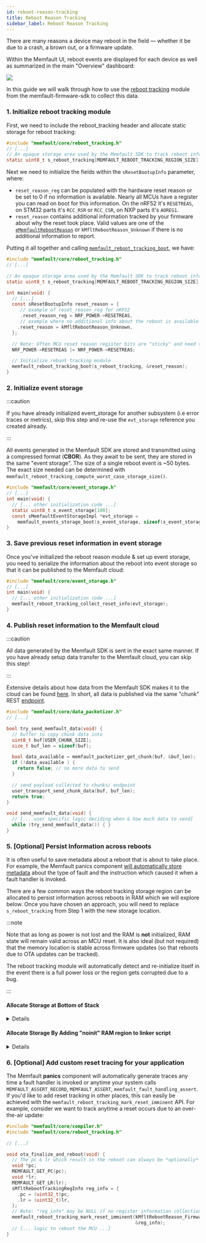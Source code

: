 ```yaml
---
id: reboot-reason-tracking
title: Reboot Reason Tracking
sidebar_label: Reboot Reason Tracking
---
```


There are many reasons a device may reboot in the field — whether it be due to a
crash, a brown out, or a firmware update.

Within the Memfault UI, reboot events are displayed for each device as well as
summarized in the main "Overview" dashboard:

![](/img/docs/embedded/reboot-reason-chart.png)

In this guide we will walk through how to use the
[reboot tracking](https://github.com/memfault/memfault-firmware-sdk/blob/master/components/core/include/memfault/core/reboot_tracking.h#L9-L21)
module from the memfault-firmware-sdk to collect this data.

### 1. Initialize reboot tracking module

First, we need to include the reboot_tracking header and allocate static storage
for reboot tracking:

```c
#include "memfault/core/reboot_tracking.h"
// [...]
// An opaque storage area used by the Memfault SDK to track reboot information.
static uint8_t s_reboot_tracking[MEMFAULT_REBOOT_TRACKING_REGION_SIZE];
```

Next we need to initialize the fields within the `sResetBootupInfo` parameter,
where:

- `reset_reason_reg` can be populated with the hardware reset reason or be set
  to 0 if no information is available. Nearly all MCUs have a register you can
  read on boot for this information. On the nRF52 it's `RESETREAS`, on STM32
  parts it's `RCC_RSR` or `RCC_CSR`, on NXP parts it's `AOREG1`.
- `reset_reason` contains additional information tracked by your firmware about
  why the reset took place. Valid values are one of the
  [`eMemfaultRebootReason`](https://mflt.io/reset-reason-codes) or
  `kMfltRebootReason_Unknown` if there is no additional information to report.

Putting it all together and calling
[`memfault_reboot_tracking_boot`](https://github.com/memfault/memfault-firmware-sdk/blob/master/components/include/memfault/core/reboot_tracking.h#L77),
we have:

```c
#include "memfault/core/reboot_tracking.h"
// [...]

// An opaque storage area used by the Memfault SDK to track reboot information.
static uint8_t s_reboot_tracking[MEMFAULT_REBOOT_TRACKING_REGION_SIZE];

int main(void) {
  // [...]
  const sResetBootupInfo reset_reason = {
     // example of reset_reason_reg for nRF52
     .reset_reason_reg = NRF_POWER->RESETREAS,
     // example where no additional info about the reboot is available
    .reset_reason = kMfltRebootReason_Unknown,
  };

  // Note: Often MCU reset reason register bits are "sticky" and need to be manually cleared
  NRF_POWER->RESETREAS |= NRF_POWER->RESETREAS;

  // Initialize reboot tracking module
  memfault_reboot_tracking_boot(s_reboot_tracking, &reset_reason);
}
```

### 2. Initialize event storage

:::caution

If you have already initialized event_storage for another subsystem (i.e error
traces or metrics), skip this step and re-use the `evt_storage` reference you
created already.

:::

All events generated in the Memfault SDK are stored and transmitted using a
compressed format (**CBOR**). As they await to be sent, they are stored in the
same "event storage". The size of a single reboot event is ~50 bytes. The exact
size needed can be determined with
`memfault_reboot_tracking_compute_worst_case_storage_size()`.

```c
#include "memfault/core/event_storage.h"
// [...]
int main(void) {
  // [... other initialization code ...]
  static uint8_t s_event_storage[100];
  const sMemfaultEventStorageImpl *evt_storage =
    memfault_events_storage_boot(s_event_storage, sizeof(s_event_storage));
}
```

### 3. Save previous reset information in event storage

Once you've initialized the reboot reason module & set up event storage, you
need to serialize the information about the reboot into event storage so that it
can be published to the Memfault cloud:

```c
#include "memfault/core/event_storage.h"
// [...]
int main(void) {
  // [... other initialization code ...]
  memfault_reboot_tracking_collect_reset_info(evt_storage);
}
```

### 4. Publish reset information to the Memfault cloud

:::caution

All data generated by the Memfault SDK is sent in the exact same manner. If you
have already setup data transfer to the Memfault cloud, you can skip this step!

:::

Extensive details about how data from the Memfault SDK makes it to the cloud can
be found [here](data-from-firmware-to-cloud.mdx). In short, all data is
published via the same "chunk" REST
[endpoint](https://api-docs.memfault.com/?version=latest#66b0e390-2c3e-4c0d-b6c2-836a287b9e5f).

```c
#include "memfault/core/data_packetizer.h"
// [...]

bool try_send_memfault_data(void) {
  // buffer to copy chunk data into
  uint8_t buf[USER_CHUNK_SIZE];
  size_t buf_len = sizeof(buf);

  bool data_available = memfault_packetizer_get_chunk(buf, &buf_len);
  if (!data_available ) {
    return false; // no more data to send
  }

  // send payload collected to chunks/ endpoint
  user_transport_send_chunk_data(buf, buf_len);
  return true;
}

void send_memfault_data(void) {
  // [... user specific logic deciding when & how much data to send]
  while (try_send_memfault_data()) { }
}
```

### 5. [Optional] Persist Information across reboots

It is often useful to save metadata about a reboot that is about to take place.
For example, the Memfault panics component
[will automatically store metadata](https://github.com/memfault/memfault-firmware-sdk/blob/master/components/panics/src/memfault_fault_handling_arm.c#L94-L98)
about the type of fault and the instruction which caused it when a fault handler
is invoked.

There are a few common ways the reboot tracking storage region can be allocated
to persist information across reboots in RAM which we will explore below. Once
you have chosen an approach, you will need to replace `s_reboot_tracking` from
Step 1 with the new storage location.

:::note

Note that as long as power is not lost and the RAM is **not** initialized, RAM
state will remain valid across an MCU reset. It is also ideal (but not required)
that the memory location is stable across firmware updates (so that reboots due
to OTA updates can be tracked).

The reboot tracking module will automatically detect and re-initialize itself in
the event there is a full power loss or the region gets corrupted due to a bug.

:::

#### Allocate Storage at Bottom of Stack

<details>
<summary> Details </summary>
<p>
<br/>

If your project is using a
[CMSIS based linker script](https://github.com/ARM-software/CMSIS_5/blob/132ed8b6ada281acc839223d8ee83c305cee7d45/Device/ARM/ARMCM4/Source/GCC/gcc_arm.ld#L283-L294),
the ISR Stack is always allocated at the top of available RAM and the
`__StackLimit` linker script variable can be used to get the location of the
bottom of the stack.

```c
extern uint32_t __StackLimit;
static void *s_reboot_tracking = &__StackLimit;
```

Placing reboot tracking in this location has several advantages:

- No linker script changes necessary.
- The stack region is not scrubbed or initialized by default so values will
  persist across reboots.
- This memory location is stable across firmware releases as well as between
  bootloaders and main firmware images because it's always allocated at the top
  of RAM. The location would only move if
  [`__STACK_SIZE`](https://github.com/ARM-software/CMSIS_5/blob/132ed8b6ada281acc839223d8ee83c305cee7d45/Device/ARM/ARMCM4/Source/GCC/gcc_arm.ld#L53)
  was changed.
- For ARM (and most other architectures) the stack grows down so the stack
  pointer should never be close to the bottom of the stack since that would be
  indicative of a stack overflow and a pretty serious memory corruption bug.
  (Generally the system heap or bss is directly below the stack!).

</p>
</details>

#### Allocate Storage By Adding "noinit" RAM region to linker script

<details>
<summary> Details </summary>
<p>
<br/>

For GNU GCC, this can easily be achieved by placing the memory in a section that
is not part of `.bss` or `.data`:

```c
#include "memfault/core/reboot_tracking.h"

static uint8_t s_reboot_tracking[MEMFAULT_REBOOT_TRACKING_REGION_SIZE]
    __attribute__((section(".mflt_reboot_info")));
```

```ld
/* Your .ld file */

MEMORY
{
  /* [...] */
  NOINIT (rw) :  ORIGIN = <RAM_REGION_START>, LENGTH = 64
}
SECTIONS
{
  /* [...] */
  .noinit (NOLOAD): { KEEP(*(*.mflt_reboot_info)) } > NOINIT
}
```

</p>
</details>

### 6. [Optional] Add custom reset tracing for your application

The Memfault **panics** component will automatically generate traces any time a
fault handler is invoked or anytime your system calls `MEMFAULT_ASSERT_RECORD`,
`MEMFAULT_ASSERT`, `memfault_fault_handling_assert`. If you'd like to add reset
tracking in other places, this can easily be achieved with the
`memfault_reboot_tracking_mark_reset_imminent` API. For example, consider we
want to track anytime a reset occurs due to an over-the-air update:

```c
#include "memfault/core/compiler.h"
#include "memfault/core/reboot_tracking.h"

// [...]

void ota_finalize_and_reboot(void) {
  // The pc & lr which result in the reboot can always be *optionally* recorded
  void *pc;
  MEMFAULT_GET_PC(pc);
  void *lr;
  MEMFAULT_GET_LR(lr);
  sMfltRebootTrackingRegInfo reg_info = {
    .pc = (uint32_t)pc,
    .lr = (uint32_t)lr,
  };
  // Note: "reg_info" may be NULL if no register information collection is desired
  memfault_reboot_tracking_mark_reset_imminent(kMfltRebootReason_FirmwareUpdate,
                                               &reg_info);
  // [... logic to reboot the MCU ...]
}
```
